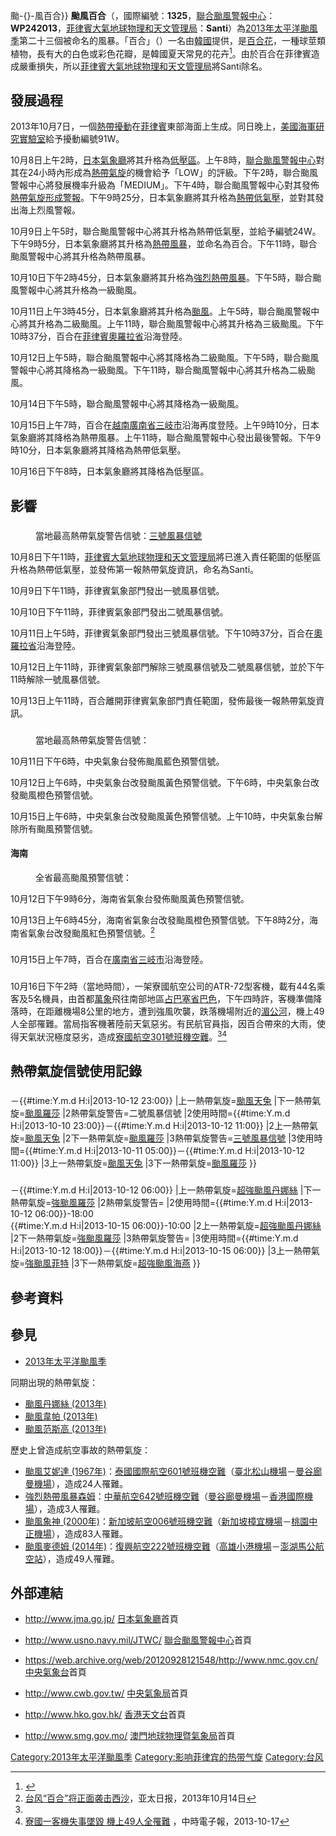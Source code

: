 {{NoteUTC+8}}
{{NoteTA
|G1=TyphoonNew
|G2=TyphoonOld
|G3=Weather
|T=zh:颱風百合 (2013年); zh-cn:强台风百合 (2013年); zh-hk:颱風百合 (2013年); zh-tw:中度颱風百合 (2013年); zh-mo:颱風百合 (2013年)
|1=zh:颱風百合; zh-cn:强台风百合; zh-hk:颱風百合; zh-tw:中度颱風百合; zh-mo:颱風百合
|2=zh:Typhoon Nari; zh-cn:Severe Typhoon Nari; zh-hk:Typhoon Nari; zh-tw:Typhoon Nari; zh-mo:Tufão Nari
|skin=typhoon
}}
{{About|2013年的颱風百合|其他名為百合的風暴|颱風百合{{!}}颱-{}-風百合}}
{{颱風基礎資訊
|颱風名稱               = 颱風百合
|外文名稱               = Typhoon Nari
|外文語言               = -{zh:英;zh-hk:英;zh-cn:英;zh-tw:英;zh-sg:英;zh-mo:葡}-文
|代表圖像               = Nari Oct 13 2013 0305Z.jpg
|代表圖像名稱           = 颱風百合在10月13日穿越南海
|形成日期               = 2013年10月8日
|消散日期               = 2013年10月16日
|十分鐘平均風速JMA      = 75|JMA=knot
|十分鐘平均風速CWB      = 38|CWB=m/s
|十分鐘平均風速KMA      = 42|KMA=m/s
|十分鐘平均風速HKO      = 145
|十分鐘平均風速PAGASA   = 150
|十分鐘平均風速NCHMF    = 150
|二分鐘平均風速         = 42|NMC=m/s
|一分鐘平均風速         = 90|SSHS=knot<!--JTWC-->
|瞬間最大陣風           = 205<!--JMA-->
|最低氣壓               = 965<!--JMA-->
|財產損失               = {{PHI}}76,222,224[[美元|美元]]<br>（3,286,702,208.20[[披索|披索]]）<ref name=NDRRMC>{{Cite web|url=http://www.ndrrmc.gov.ph/attachments/article/1103/UPD%20SitRep%2011%20re%20Effects%20of%20Typhoon%20SANTI%20(16OCT2013).pdf|title=NDRRMC Update re SitRep No. 11 re Effects of Typhoon Santi (Nari)|author=NDRRMC|accessdate=2013-10-10|archive-date=2013-10-17|archive-url=https://web.archive.org/web/20131017171558/http://www.ndrrmc.gov.ph/attachments/article/1103/UPD%20SitRep%2011%20re%20Effects%20of%20Typhoon%20SANTI%20%2816OCT2013%29.pdf|dead-url=no}}</ref>
|死傷人數               = {{PHI}}15死32傷5失蹤<ref name=NDRRMC></ref><br>{{LAO}}[[寮國航空301號班機空難|空難]]49死<ref name="LAO">[http://www.881903.com/Page/ZH-TW/newsdetail.aspx?ItemId=666683&csid=261_341 老撾空難可能與颱風百合有關]，商業電台新聞，2013-10-17</ref><br>
|影響地區               = {{PHI}}<br>{{CHNML}}<br>{{VIE}}<br>{{LAO}}<br>{{CAM}}<br>{{THA}}
|備註                   = 
|颱風路徑圖             = Nari 2013 track.png
|風季年份               = 2013
|風季位置               = 太平洋
}}
'''颱風百合'''（{{lang-en|'''Typhoon Nari'''}}，國際編號：'''1325'''，[[聯合颱風警報中心|聯合颱風警報中心]]：'''WP242013'''，[[菲律賓大氣地球物理和天文管理局|菲律賓大氣地球物理和天文管理局]]：'''Santi'''）為[[2013年太平洋颱風季|2013年太平洋颱風季]]第二十三個被命名的風暴。「百合」（{{lang-ko|{{link-ko|나리|나리}}}}）一名由[[韓國|韓國]]提供，是[[百合花|百合花]]，一種球莖類植物，長有大的白色或彩色花瓣，是韓國夏天常見的花卉<ref>{{cite web|url=http://www.weather.gov.hk/informtc/sound/tc_pronunciation2011_uc.htm#S.Korea|title=熱帶氣旋名稱的意義|author=香港天文台|accessdate=2013-10-09|archive-url=https://web.archive.org/web/20180926223310/http://www.weather.gov.hk/informtc/sound/tc_pronunciation2011_uc.htm#S.Korea|archive-date=2018-09-26|dead-url=yes}}</ref>。由於百合在菲律賓造成嚴重損失，所以[[菲律賓大氣地球物理和天文管理局|菲律賓大氣地球物理和天文管理局]]將Santi除名。

==發展過程==
{{phs wikify}}
2013年10月7日，一個[[熱帶擾動|熱帶擾動]]在[[菲律賓|菲律賓]]東部海面上生成。同日晚上，[[美國海軍研究實驗室|美國海軍研究實驗室]]給予擾動編號91W。

10月8日上午2時，[[日本氣象廳|日本氣象廳]]將其升格為[[低壓區|低壓區]]。上午8時，[[聯合颱風警報中心|聯合颱風警報中心]]對其在24小時內形成為[[熱帶氣旋|熱帶氣旋]]的機會給予「LOW」的評級。下午2時，聯合颱風警報中心將發展機率升級為「MEDIUM」。下午4時，聯合颱風警報中心對其發佈[[熱帶氣旋形成警報|熱帶氣旋形成警報]]。下午9時25分，日本氣象廳將其升格為[[熱帶低氣壓|熱帶低氣壓]]，並對其發出海上烈風警報。

10月9日上午5时，聯合颱風警報中心將其升格為熱帶低氣壓，並給予編號24W。下午9時5分，日本氣象廳將其升格為[[熱帶風暴|熱帶風暴]]，並命名為百合。下午11時，聯合颱風警報中心將其升格為熱帶風暴。

10月10日下午2時45分，日本氣象廳將其升格為[[強烈熱帶風暴|強烈熱帶風暴]]。下午5時，聯合颱風警報中心將其升格為一級颱風。

10月11日上午3時45分，日本氣象廳將其升格為[[颱風|颱風]]。上午5時，聯合颱風警報中心將其升格為二級颱風。上午11時，聯合颱風警報中心將其升格為三級颱風。下午10時37分，百合在[[菲律賓|菲律賓]][[奧羅拉省|奧羅拉省]]{{link-en|丁阿蘭|Dingalan}}沿海登陸。

10月12日上午5時，聯合颱風警報中心將其降格為二級颱風。下午5時，聯合颱風警報中心將其降格為一級颱風。下午11時，聯合颱風警報中心將其升格為二級颱風。

10月14日下午5時，聯合颱風警報中心將其降格為一級颱風。

10月15日上午7時，百合在[[越南|越南]][[廣南省|廣南省]][[三岐市|三岐市]]沿海再度登陸。上午9時10分，日本氣象廳將其降格為熱帶風暴。上午11時，聯合颱風警報中心發出最後警報。下午9時10分，日本氣象廳將其降格為熱帶低氣壓。

10月16日下午8時，日本氣象廳將其降格為低壓區。

==影響==
==={{PHI}}===

: 當地最高熱帶氣旋警告信號：[[熱帶氣旋警告#菲律賓|三號風暴信號]]
10月8日下午11時，[[菲律賓大氣地球物理和天文管理局|菲律賓大氣地球物理和天文管理局]]將已進入責任範圍的低壓區升格為熱帶低氣壓，並發佈第一報熱帶氣旋資訊，命名為Santi。

10月9日下午11時，菲律賓氣象部門發出一號風暴信號。

10月10日下午11時，菲律賓氣象部門發出二號風暴信號。

10月11日上午5時，菲律賓氣象部門發出三號風暴信號。下午10時37分，百合在[[奧羅拉省|奧羅拉省]]{{link-en|丁阿蘭|Dingalan}}沿海登陸。

10月12日上午11時，菲律賓氣象部門解除三號風暴信號及二號風暴信號，並於下午11時解除一號風暴信號。

10月13日上午11時，百合離開菲律賓氣象部門責任範圍，發佈最後一報熱帶氣旋資訊。

==={{CHNML}}===
:當地最高熱帶氣旋警告信號：{{CNTY|3}}
10月11日下午6時，中央氣象台發佈颱風藍色預警信號。

10月12日上午6時，中央氣象台改發颱風黃色預警信號。下午6時，中央氣象台改發颱風橙色預警信號。

10月15日上午6時，中央氣象台改發颱風黃色預警信號。上午10時，中央氣象台解除所有颱風預警信號。

====海南====
:全省最高颱風預警信號：{{CNTY|4}}
10月12日下午9時6分，海南省氣象台發佈颱風黃色預警信號。

10月13日上午6時45分，海南省氣象台改發颱風橙色預警信號。下午8時2分，海南省氣象台改發颱風紅色預警信號。<ref>[http://www.apdnews.com/news/37624.html 台风“百合”将正面袭击西沙]，亚太日报，2013年10月14日</ref>

==={{VIE}}===
10月15日上午7時，百合在[[廣南省|廣南省]][[三岐市|三岐市]]沿海登陸。

==={{LAO}}===
10月16日下午2時（當地時間），一架寮國航空公司的ATR-72型客機，載有44名乘客及5名機員，由首都[[萬象|萬象]]飛往南部地區[[占巴塞省|占巴塞省]][[巴色|巴色]]，下午四時許，客機準備降落時，在距離機場8公里的地方，遭到強風吹襲，跌落機場附近的[[湄公河|湄公河]]，機上49人全部罹難。當局指客機著陸前天氣惡劣。有民航官員指，因百合帶來的大雨，使得天氣狀況極度惡劣，造成[[寮國航空301號班機空難|寮國航空301號班機空難]]。<ref name="LAO" /><ref>[http://www.chinatimes.com/realtimenews/%E5%AF%AE%E5%9C%8B%E4%B8%80%E5%AE%A2%E6%A9%9F%E5%A4%B1%E4%BA%8B%E5%A2%9C%E6%AF%80-%E6%A9%9F%E4%B8%8A49%E4%BA%BA%E5%85%A8%E7%BD%B9%E9%9B%A3-20131017001872-260408 寮國一客機失事墜毀 機上49人全罹難] {{webarchive|url=https://web.archive.org/web/20131017081843/http://www.chinatimes.com/realtimenews/%E5%AF%AE%E5%9C%8B%E4%B8%80%E5%AE%A2%E6%A9%9F%E5%A4%B1%E4%BA%8B%E5%A2%9C%E6%AF%80-%E6%A9%9F%E4%B8%8A49%E4%BA%BA%E5%85%A8%E7%BD%B9%E9%9B%A3-20131017001872-260408 |date=2013-10-17 }}，中時電子報，2013-10-17</ref>

==熱帶氣旋信號使用記錄==
==={{PHI}}===
{{熱帶氣旋警告使用記錄
|氣象台={{flagicon|Philippines}}[[菲律賓大氣地球物理和天文管理局|菲律賓大氣地球物理和天文管理局]]
|警告系統=[[熱帶氣旋警告#菲律賓|風暴信號]]
|熱帶氣旋警告=一號風暴信號
|使用時間={{#time:Y.m.d H:i|2013-10-9 23:00}}－{{#time:Y.m.d H:i|2013-10-12 23:00}}
|上一熱帶氣旋=[[颱風天兔_(2013年)|颱風天兔]]
|下一熱帶氣旋=[[颱風羅莎_(2013年)|颱風羅莎]]
|2熱帶氣旋警告=二號風暴信號
|2使用時間={{#time:Y.m.d H:i|2013-10-10 23:00}}－{{#time:Y.m.d H:i|2013-10-12 11:00}}
|2上一熱帶氣旋=[[颱風天兔_(2013年)|颱風天兔]]
|2下一熱帶氣旋=[[颱風羅莎_(2013年)|颱風羅莎]]
|3熱帶氣旋警告=[[熱帶氣旋警告#菲律賓|三號風暴信號]]
|3使用時間={{#time:Y.m.d H:i|2013-10-11 05:00}}－{{#time:Y.m.d H:i|2013-10-12 11:00}}
|3上一熱帶氣旋=[[颱風天兔_(2013年)|颱風天兔]]
|3下一熱帶氣旋=[[颱風羅莎_(2013年)|颱風羅莎]]
}}

==={{CHNML}}===
{{熱帶氣旋警告使用記錄
|氣象台={{flagicon|PRC}}中國[[國家氣象中心|國家氣象中心]]
|警告系統=颱風預警信號
|熱帶氣旋警告={{CNTY|1}}
|使用時間={{#time:Y.m.d H:i|2013-10-11 18:00}}－{{#time:Y.m.d H:i|2013-10-12 06:00}}
|上一熱帶氣旋=[[颱風丹娜絲_(2013年)|超強颱風丹娜絲]]
|下一熱帶氣旋=[[颱風羅莎_(2013年)|強颱風羅莎]]
|2熱帶氣旋警告={{CNTY|2}}
|2使用時間={{#time:Y.m.d H:i|2013-10-12 06:00}}-18:00<br>{{#time:Y.m.d H:i|2013-10-15 06:00}}-10:00
|2上一熱帶氣旋=[[颱風丹娜絲_(2013年)|超強颱風丹娜絲]]
|2下一熱帶氣旋=[[颱風羅莎_(2013年)|強颱風羅莎]]
|3熱帶氣旋警告={{CNTY|3}}
|3使用時間={{#time:Y.m.d H:i|2013-10-12 18:00}}－{{#time:Y.m.d H:i|2013-10-15 06:00}}
|3上一熱帶氣旋=[[颱風菲特_(2013年)|強颱風菲特]]
|3下一熱帶氣旋=[[颱風海燕_(2013年)|超強颱風海燕]]
}}

==參考資料==
{{reflist|2}}

==參見==
{{Commons category|Typhoon Nari (2013)}}
*[[2013年太平洋颱風季|2013年太平洋颱風季]]
同期出現的熱帶氣旋：
*[[颱風丹娜絲_(2013年)|颱風丹娜絲 (2013年)]]
*[[颱風韋帕_(2013年)|颱風韋帕 (2013年)]]
*[[颱風范斯高_(2013年)|颱風范斯高 (2013年)]]

歷史上曾造成航空事故的熱帶氣旋：
*[[1967年太平洋颱風季#颱風_Anita|颱風艾妮達 (1967年)]]：[[泰國國際航空601號班機空難|泰國國際航空601號班機空難]]（[[臺北松山機場|臺北松山機場]]－[[廊曼機場|曼谷廊曼機場]]），造成24人罹難。
*[[強烈熱帶風暴森姆|強烈熱帶風暴森姆]]：[[中華航空642號班機空難|中華航空642號班機空難]]（[[廊曼機場|曼谷廊曼機場]]－[[香港國際機場|香港國際機場]]），造成3人罹難。
*[[颱風象神_(2000年)|颱風象神 (2000年)]]：[[新加坡航空006號班機空難|新加坡航空006號班機空難]]（[[新加坡樟宜國際機場|新加坡樟宜機場]]－[[臺灣桃園國際機場|桃園中正機場]]），造成83人罹難。
*[[颱風麥德姆_(2014年)|颱風麥德姆 (2014年)]]：[[復興航空222號班機空難|復興航空222號班機空難]]（[[高雄國際機場|高雄小港機場]]－[[馬公機場|澎湖馬公航空站]]），造成49人罹難。

==外部連結==
*{{ja}}http://www.jma.go.jp/ [[日本氣象廳|日本氣象廳]]首頁
*{{en}}http://www.usno.navy.mil/JTWC/ {{Wayback|url=http://www.usno.navy.mil/JTWC/ |date=20150809201922 }} [[聯合颱風警報中心|聯合颱風警報中心]]首頁
*{{zh-cn}}https://web.archive.org/web/20120928121548/http://www.nmc.gov.cn/ [[中央氣象台|中央氣象台]]首頁
*{{zh-tw}}http://www.cwb.gov.tw/ {{Wayback|url=http://www.cwb.gov.tw/ |date=20181025071210 }} [[中央氣象局|中央氣象局]]首頁
*{{zh-hk}}http://www.hko.gov.hk/ {{Wayback|url=http://www.hko.gov.hk/ |date=20110224003313 }} [[香港天文台|香港天文台]]首頁
*{{zh-hk}}http://www.smg.gov.mo/ {{Wayback|url=http://www.smg.gov.mo/ |date=20140517030343 }} [[澳門地球物理暨氣象局|澳門地球物理暨氣象局]]首頁

{{2013_Pacific_typhoon_season_buttons}}
[[Category:2013年太平洋颱風季|Category:2013年太平洋颱風季]]
[[Category:影响菲律宾的热带气旋|Category:影响菲律宾的热带气旋]]
[[Category:台风|Category:台风]]